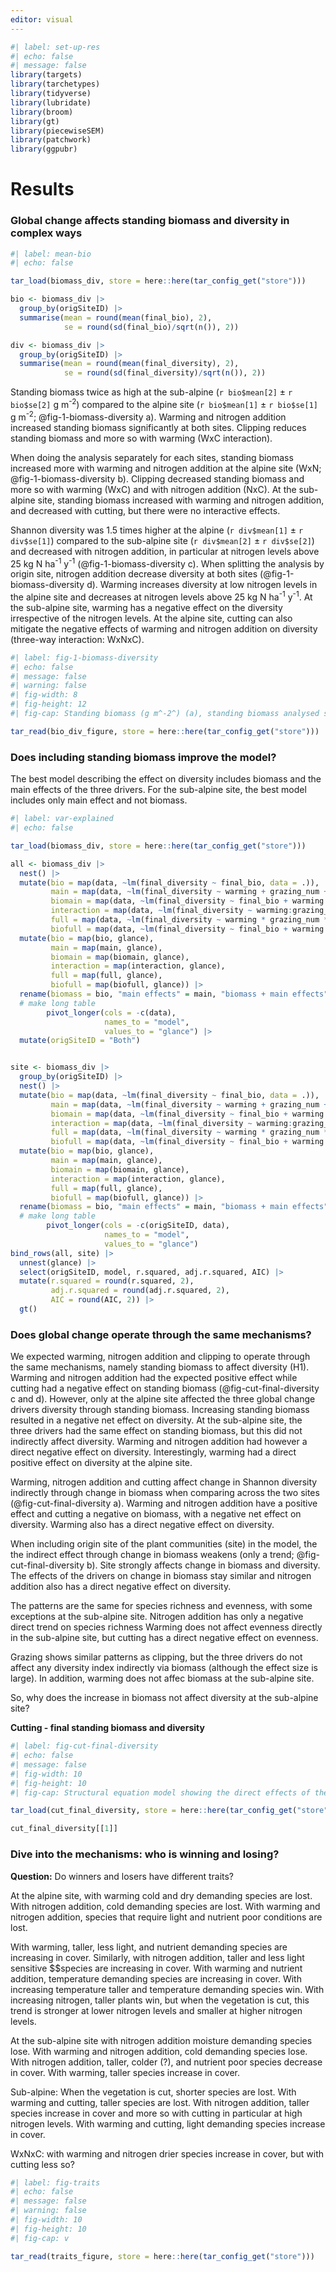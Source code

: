 ```yaml
---
editor: visual
---
```


```r
#| label: set-up-res
#| echo: false
#| message: false
library(targets)
library(tarchetypes)
library(tidyverse)
library(lubridate)
library(broom)
library(gt)
library(piecewiseSEM)
library(patchwork)
library(ggpubr)

```

# Results

### Global change affects standing biomass and diversity in complex ways

```r
#| label: mean-bio
#| echo: false

tar_load(biomass_div, store = here::here(tar_config_get("store")))

bio <- biomass_div |> 
  group_by(origSiteID) |> 
  summarise(mean = round(mean(final_bio), 2), 
            se = round(sd(final_bio)/sqrt(n()), 2))

div <- biomass_div |> 
  group_by(origSiteID) |> 
  summarise(mean = round(mean(final_diversity), 2), 
            se = round(sd(final_diversity)/sqrt(n()), 2))

```

Standing biomass twice as high at the sub-alpine (`r bio$mean[2]` ± `r bio$se[2]` g m^-2^) compared to the alpine site (`r bio$mean[1]` ± `r bio$se[1]` g m^-2^; @fig-1-biomass-diversity a). Warming and nitrogen addition increased standing biomass significantly at both sites. Clipping reduces standing biomass and more so with warming (WxC interaction).

When doing the analysis separately for each sites, standing biomass increased more with warming and nitrogen addition at the alpine site (WxN; @fig-1-biomass-diversity b). Clipping decreased standing biomass and more so with warming (WxC) and with nitrogen addition (NxC). At the sub-alpine site, standing biomass increased with warming and nitrogen addition, and decreased with cutting, but there were no interactive effects.

Shannon diversity was 1.5 times higher at the alpine (`r div$mean[1]` ± `r div$se[1]`) compared to the sub-alpine site (`r div$mean[2]` ± `r div$se[2]`) and decreased with nitrogen addition, in particular at nitrogen levels above 25 kg N ha^-1^ y^-1^ (@fig-1-biomass-diversity c). When splitting the analysis by origin site, nitrogen addition decrease diversity at both sites (@fig-1-biomass-diversity d). Warming increases diversity at low nitrogen levels in the alpine site and decreases at nitrogen levels above 25 kg N ha^-1^ y^-1^. At the sub-alpine site, warming has a negative effect on the diversity irrespective of the nitrogen levels. At the alpine site, cutting can also mitigate the negative effects of warming and nitrogen addition on diversity (three-way interaction: WxNxC).

```r
#| label: fig-1-biomass-diversity
#| echo: false
#| message: false
#| warning: false
#| fig-width: 8
#| fig-height: 12
#| fig-cap: Standing biomass (g m^-2^) (a), standing biomass analysed separately by site (b), Shannon diversity (c), and Shannon diversity analysed separately by origin site (d) with increasing nitrogen addition (kg N ha^-1^ y^-1^) in the alpine (upper row) and sub-alpine (lower row) sites. The x axis is log transformed, the numbers are on the original scale for ease of interpretation. The colors indicate ambient (grey) and warm conditions (pink) and the shapes show the different grazing treatments (circle = control, square = medium, triangle = intensive grazing). The points show the raw data, while the lines indicate model predictions with confidence intervals. The capital letters within panels indicate significant (black) model terms (W = warming, N = nitrogen addition, C = cutting, S = site, combined letters, e.g. WxC = interactions).

tar_read(bio_div_figure, store = here::here(tar_config_get("store")))

```

### Does including standing biomass improve the model?

The best model describing the effect on diversity includes biomass and the main effects of the three drivers. For the sub-alpine site, the best model includes only main effect and not biomass.

```r
#| label: var-explained
#| echo: false

tar_load(biomass_div, store = here::here(tar_config_get("store")))

all <- biomass_div |> 
  nest() |>
  mutate(bio = map(data, ~lm(final_diversity ~ final_bio, data = .)),
         main = map(data, ~lm(final_diversity ~ warming + grazing_num + Namount_kg_ha_y, data = .)),
         biomain = map(data, ~lm(final_diversity ~ final_bio + warming + grazing_num + Namount_kg_ha_y, data = .)),
         interaction = map(data, ~lm(final_diversity ~ warming:grazing_num + warming:Namount_kg_ha_y + grazing_num:Namount_kg_ha_y + warming:grazing_num:Namount_kg_ha_y, data = .)),
         full = map(data, ~lm(final_diversity ~ warming * grazing_num * Namount_kg_ha_y, data = .)),
         biofull = map(data, ~lm(final_diversity ~ final_bio + warming * grazing_num * Namount_kg_ha_y, data = .))) |>
  mutate(bio = map(bio, glance),
         main = map(main, glance),
         biomain = map(biomain, glance),
         interaction = map(interaction, glance),
         full = map(full, glance),
         biofull = map(biofull, glance)) |>
  rename(biomass = bio, "main effects" = main, "biomass + main effects" = biomain, "interactions only" = interaction, "main effects + interactions" = full, "biomass + main + interactions" = biofull) |> 
  # make long table
        pivot_longer(cols = -c(data),
                     names_to = "model",
                     values_to = "glance") |> 
  mutate(origSiteID = "Both")


site <- biomass_div |> 
  group_by(origSiteID) |>
  nest() |>
  mutate(bio = map(data, ~lm(final_diversity ~ final_bio, data = .)),
         main = map(data, ~lm(final_diversity ~ warming + grazing_num + Namount_kg_ha_y, data = .)),
         biomain = map(data, ~lm(final_diversity ~ final_bio + warming + grazing_num + Namount_kg_ha_y, data = .)),
         interaction = map(data, ~lm(final_diversity ~ warming:grazing_num + warming:Namount_kg_ha_y + grazing_num:Namount_kg_ha_y + warming:grazing_num:Namount_kg_ha_y, data = .)),
         full = map(data, ~lm(final_diversity ~ warming * grazing_num * Namount_kg_ha_y, data = .)),
         biofull = map(data, ~lm(final_diversity ~ final_bio + warming * grazing_num * Namount_kg_ha_y, data = .))) |>
  mutate(bio = map(bio, glance),
         main = map(main, glance),
         biomain = map(biomain, glance),
         interaction = map(interaction, glance),
         full = map(full, glance),
         biofull = map(biofull, glance)) |>
  rename(biomass = bio, "main effects" = main, "biomass + main effects" = biomain, "interactions only" = interaction, "main effects + interactions" = full, "biomass + main + interactions" = biofull) |> 
  # make long table
        pivot_longer(cols = -c(origSiteID, data),
                     names_to = "model",
                     values_to = "glance")
bind_rows(all, site) |> 
  unnest(glance) |> 
  select(origSiteID, model, r.squared, adj.r.squared, AIC) |> 
  mutate(r.squared = round(r.squared, 2),
         adj.r.squared = round(adj.r.squared, 2),
         AIC = round(AIC, 2)) |>
  gt()

```

### Does global change operate through the same mechanisms?

We expected warming, nitrogen addition and clipping to operate through the same mechanisms, namely standing biomass to affect diversity (H1). Warming and nitrogen addition had the expected positive effect while cutting had a negative effect on standing biomass (@fig-cut-final-diversity c and d). However, only at the alpine site affected the three global change drivers diversity through standing biomass. Increasing standing biomass resulted in a negative net effect on diversity. At the sub-alpine site, the three drivers had the same effect on standing biomass, but this did not indirectly affect diversity. Warming and nitrogen addition had however a direct negative effect on diversity. Interestingly, warming had a direct positive effect on diversity at the alpine site.

<!-- This is describing panel a and b which we maybe do not want to show? -->

Warming, nitrogen addition and cutting affect change in Shannon diversity indirectly through change in biomass when comparing across the two sites (@fig-cut-final-diversity a). Warming and nitrogen addition have a positive effect and cutting a negative on biomass, with a negative net effect on diversity. Warming also has a direct negative effect on diversity.

When including origin site of the plant communities (site) in the model, the the indirect effect through change in biomass weakens (only a trend; @fig-cut-final-diversity b). Site strongly affects change in biomass and diversity. The effects of the drivers on change in biomass stay similar and nitrogen addition also has a direct negative effect on diversity.

The patterns are the same for species richness and evenness, with some exceptions at the sub-alpine site. Nitrogen addition has only a negative direct trend on species richness Warming does not affect evenness directly in the sub-alpine site, but cutting has a direct negative effect on evenness.

Grazing shows similar patterns as clipping, but the three drivers do not affect any diversity index indirectly via biomass (although the effect size is large). In addition, warming does not affec biomass at the sub-alpine site.

So, why does the increase in biomass not affect diversity at the sub-alpine site?

**Cutting - final standing biomass and diversity**

```r
#| label: fig-cut-final-diversity
#| echo: false
#| message: false
#| fig-width: 10
#| fig-height: 10
#| fig-cap: Structural equation model showing the direct effects of the global change drivers, warming, nitrogen addition and cutting and indirectly through biomass on Shannon diversity a) across sites, b) including site as a moderator, c) for the alpine site only, and d) for the sub-alpine site only. The numbers indicate the regression coefficients, the linetype shows the strength (solid = significant, thick dashed = trend, and thin dashed = non-significant), and the colour the direction of the effect (blue = positive, red = negative). 

tar_load(cut_final_diversity, store = here::here(tar_config_get("store")))

cut_final_diversity[[1]]

```

### Dive into the mechanisms: who is winning and losing?

**Question:** Do winners and losers have different traits?

At the alpine site, with warming cold and dry demanding species are lost. With nitrogen addition, cold demanding species are lost. With warming and nitrogen addition, species that require light and nutrient poor conditions are lost.

With warming, taller, less light, and nutrient demanding species are increasing in cover. Similarly, with nitrogen addition, taller and less light sensitive \$\$species are increasing in cover. With warming and nutrient addition, temperature demanding species are increasing in cover. With increasing temperature taller and temperature demanding species win. With increasing nitrogen, taller plants win, but when the vegetation is cut, this trend is stronger at lower nitrogen levels and smaller at higher nitrogen levels.

At the sub-alpine site with nitrogen addition moisture demanding species lose. With warming and nitrogen addition, cold demanding species lose. With nitrogen addition, taller, colder (?), and nutrient poor species decrease in cover. With warming, taller species increase in cover.

Sub-alpine: When the vegetation is cut, shorter species are lost. With warming and cutting, taller species are lost. With nitrogen addition, taller species increase in cover and more so with cutting in particular at high nitrogen levels. With warming and cutting, light demanding species increase in cover.

WxNxC: with warming and nitrogen drier species increase in cover, but with cutting less so?

```r
#| label: fig-traits
#| echo: false
#| message: false
#| warning: false
#| fig-width: 10
#| fig-height: 10
#| fig-cap: v

tar_read(traits_figure, store = here::here(tar_config_get("store")))

```